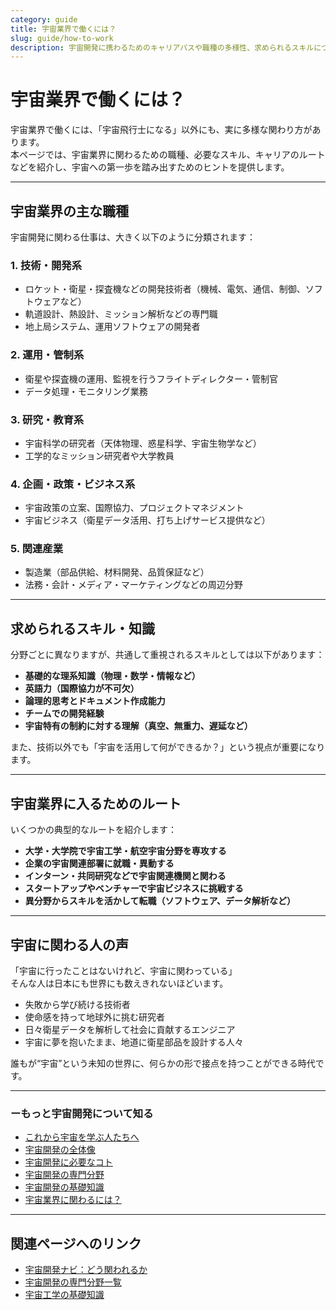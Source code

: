 ```yaml
---
category: guide
title: 宇宙業界で働くには？
slug: guide/how-to-work
description: 宇宙開発に携わるためのキャリアパスや職種の多様性、求められるスキルについて紹介します。
---
```




<Head>
  <script type="application/ld+json">
    {`{
      "@context": "https://schema.org",
      "@type": "DefinedTerm",
      "name": "宇宙業界で働くには？",
      "inDefinedTermSet": "https://www.space-portal.org",
      "termCode": "guide/how-to-work",
      "description": "宇宙開発に携わるためのキャリアパスや職種の多様性、求められるスキルについて紹介します。",
      "url": "https://www.space-portal.org/docs/guide/how-to-work"
    }`}
  </script>
</Head>

# 宇宙業界で働くには？

宇宙業界で働くには、「宇宙飛行士になる」以外にも、実に多様な関わり方があります。  
本ページでは、宇宙業界に関わるための職種、必要なスキル、キャリアのルートなどを紹介し、宇宙への第一歩を踏み出すためのヒントを提供します。

---

## 宇宙業界の主な職種

宇宙開発に関わる仕事は、大きく以下のように分類されます：

### 1. 技術・開発系
- ロケット・衛星・探査機などの開発技術者（機械、電気、通信、制御、ソフトウェアなど）
- 軌道設計、熱設計、ミッション解析などの専門職
- 地上局システム、運用ソフトウェアの開発者

### 2. 運用・管制系
- 衛星や探査機の運用、監視を行うフライトディレクター・管制官
- データ処理・モニタリング業務

### 3. 研究・教育系
- 宇宙科学の研究者（天体物理、惑星科学、宇宙生物学など）
- 工学的なミッション研究者や大学教員

### 4. 企画・政策・ビジネス系
- 宇宙政策の立案、国際協力、プロジェクトマネジメント
- 宇宙ビジネス（衛星データ活用、打ち上げサービス提供など）

### 5. 関連産業
- 製造業（部品供給、材料開発、品質保証など）
- 法務・会計・メディア・マーケティングなどの周辺分野

---

## 求められるスキル・知識

分野ごとに異なりますが、共通して重視されるスキルとしては以下があります：

- **基礎的な理系知識（物理・数学・情報など）**
- **英語力（国際協力が不可欠）**
- **論理的思考とドキュメント作成能力**
- **チームでの開発経験**
- **宇宙特有の制約に対する理解（真空、無重力、遅延など）**

また、技術以外でも「宇宙を活用して何ができるか？」という視点が重要になります。

---

## 宇宙業界に入るためのルート

いくつかの典型的なルートを紹介します：

- **大学・大学院で宇宙工学・航空宇宙分野を専攻する**
- **企業の宇宙関連部署に就職・異動する**
- **インターン・共同研究などで宇宙関連機関と関わる**
- **スタートアップやベンチャーで宇宙ビジネスに挑戦する**
- **異分野からスキルを活かして転職（ソフトウェア、データ解析など）**

---

## 宇宙に関わる人の声

「宇宙に行ったことはないけれど、宇宙に関わっている」  
そんな人は日本にも世界にも数えきれないほどいます。

- 失敗から学び続ける技術者  
- 使命感を持って地球外に挑む研究者  
- 日々衛星データを解析して社会に貢献するエンジニア  
- 宇宙に夢を抱いたまま、地道に衛星部品を設計する人々

誰もが“宇宙”という未知の世界に、何らかの形で接点を持つことができる時代です。

---

### ーもっと宇宙開発について知る
- [これから宇宙を学ぶ人たちへ](/docs/navi/intro-to-space-dev)
- [宇宙開発の全体像](/docs/navi/space-dev-overview)
- [宇宙開発に必要なコト](/docs/navi/what-is-needed)
- [宇宙開発の専門分野](/docs/navi/region-of-expertise)
- [宇宙開発の基礎知識](/docs/navi/basic-knowledge)
- [宇宙業界に関わるには？](/docs/navi/how-to-commit)

---

## 関連ページへのリンク

- [宇宙開発ナビ：どう関われるか](/docs/navi/intro-to-space-dev)
- [宇宙開発の専門分野一覧](/docs/navi/region-of-expertise)
- [宇宙工学の基礎知識](/docs/navi/basic-knowledge)

